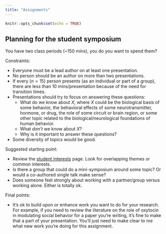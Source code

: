 ```yaml
---
title: "Assignments"
---
```



```r
knitr::opts_chunk$set(echo = TRUE)
```

<!-- ## Introductory assignment (due 5:00 pm Tuesday, August 28, 2018) -->

<!-- This assignment takes the place of "participation" credit for Weeks 1 and 2. It is worth four points, two each for each of the two questions. I prefer that you submit your response as an email or as a text file with "PSY 511 Assignment 1" in the subject line. If you submit a MS Word (.docx) document, please include your name in the file name, e.g. if I were submitting an answer, I would use `psy-511-assignment-1-gilmore.docx`. -->

<!-- I plan to post your answers to the first question on the course website so that we can discuss similarities and differences among our choices. So, please write your answers with that in mind. -->

<!-- ### 1. Pick two papers you want to read and (better) understand (2 points) -->

<!-- - Provide APA formatted citation (with DOIs) -->
<!-- - Indicate three concepts/terms from these papers that you are especially interested in understanding -->

<!-- ### 2. Choose a behavior or mental state you want to (better) understand (2 points) -->

<!-- - Take an information processing perspective and briefly sketch out (in no more than a short paragraph) the main inputs, outputs, and computations involved. -->
<!--   - When thinking about *outputs* make sure to distinguish between *behaviors* (e.g., movements, facial expressions, vocalizations) and *physiological states* (e.g., changes in heart rate, hormone concentrations in the blood, etc.) -->

## Planning for the student symposium

You have two class periods (~150 mins), you do you want to spend them?

Constraints:

- Everyone must be a lead author on at least one presentation.
- No person should be an author on more than two presentations.
- If every ($n=15$) person presents (as an individual or part of a group), there are less than 10 mins/presentation because of the need for transition times.
- Presentations should try to focus on answering these questions:
  - What do we know about $X$, where $X$ could be the biological basis of some behavior, the behavioral effects of some neurotransmitter, hormone, or drug, the role of some circuit or brain region, or some other topic related to the biological/neurological foundations of human behavior.
  - What _don't_ we know about $X$?
  - Why is it important to answer these questions?
- Some diversity of topics would be good.

Suggested starting point:

- Review the [student interests](interests.html) page. Look for overlapping themes or common interests.
- Is there a group that could do a mini-symposium around some topic? Or would a co-authored single talk make sense?
- Does someone feel strongly about working with a partner/group versus working alone. Either is totally ok.

Final points:

- It's ok to build upon or enhance work you want to do for your research. For example, if you need to review the literature on the role of oxytocin in modulating social behavior for a paper you're writing, it's fine to make that a part of your presentation. You'll just need to make clear to me what new work you're doing for this assignment.

<!-- ## Group presentations -->

<!-- - Provide 2-3 background readings in advance (by Friday, November 30) -->
<!-- - 25 min (max) presentation + 10 min discussion -->
<!-- - Focused themes + integrative section -->
<!--     - What have we learned/what do we know? -->
<!--     - What don't we know? -->
<!--     - Why are these answers important to know? -->
<!--     - How does topic X relate to/inform another theme? -->
<!-- - Submit slides (after talk is fine) -->
<!--     - Statement about who did what -->

<!-- | Group Theme | Members | Presentation Day? | -->
<!-- |-------------|---------|-------------------| -->
<!-- | Measuring brain & behavior | Kelley, Anna, Alison, Lauren, Rhea | | -->
<!-- | Neurodegeneration & disorder | Kaitlin, Sam, Daryl, Emily | | -->
<!-- | Development, aging, & plasticity | Liz, Michael, Lia, Chloe, Nate | | -->
<!-- | Cognition & emotion | Austen, Brandon, Shane, Natalia | | -->

